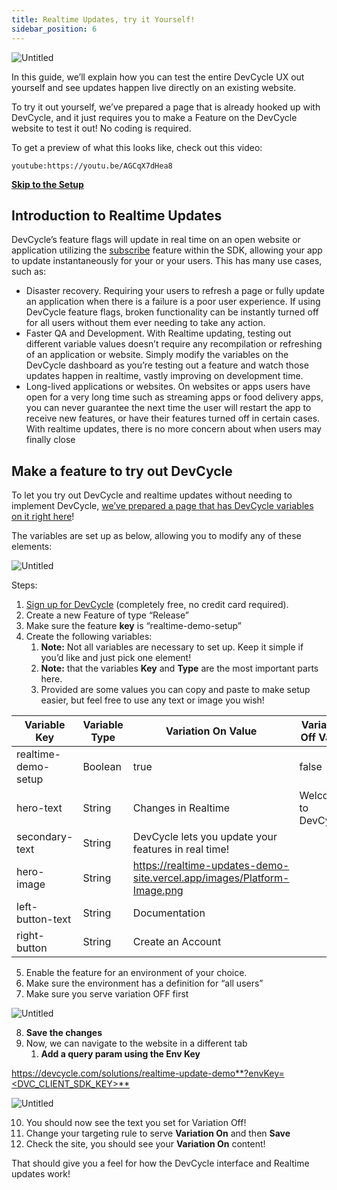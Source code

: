 ```yaml
---
title: Realtime Updates, try it Yourself!
sidebar_position: 6
---
```


![Untitled](/oct-2022-rtu-demo-5.png)

In this guide, we’ll explain how you can test the entire DevCycle UX out yourself and see updates happen live directly on an existing website.

To try it out yourself, we’ve prepared a page that is already hooked up with DevCycle, and it just requires you to make a Feature on the DevCycle website to test it out! No coding is required.

To get a preview of what this looks like, check out this video:

`youtube:https://youtu.be/AGCqX7dHea8`

**[Skip to the Setup](#make-a-feature-to-try-out-devcycle)**

## Introduction to Realtime Updates

DevCycle’s feature flags will update in real time on an open website or application utilizing the [subscribe](/sdk/client-side-sdks/javascript#subscribing-to-sdk-events) feature within the SDK, allowing your app to update instantaneously for your or your users. This has many use cases, such as:

- Disaster recovery. Requiring your users to refresh a page or fully update an application when there is a failure is a poor user experience. If using DevCycle feature flags, broken functionality can be instantly turned off for all users without them ever needing to take any action.
- Faster QA and Development. With Realtime updating, testing out different variable values doesn’t require any recompilation or refreshing of an application or website. Simply modify the variables on the DevCycle dashboard as you’re testing out a feature and watch those updates happen in realtime, vastly improving on development time.
- Long-lived applications or websites. On websites or apps users have open for a very long time such as streaming apps or food delivery apps, you can never guarantee the next time the user will restart the app to receive new features, or have their features turned off in certain cases. With realtime updates, there is no more concern about when users may finally close

## Make a feature to try out DevCycle

To let you try out DevCycle and realtime updates without needing to implement DevCycle, [we’ve prepared a page that has DevCycle variables on it right here](https://devcycle.com/solutions/realtime-update-demo)!

The variables are set up as below, allowing you to modify any of these elements:

![Untitled](/oct-2022-rtu-demo-1.png)

Steps:

1. [Sign up for DevCycle](https://app.devcycle.com/?isSignUp=true) (completely free, no credit card required).
2. Create a new Feature of type “Release”
3. Make sure the feature **key** is “realtime-demo-setup”
4. Create the following variables:
    1. **Note:** Not all variables are necessary to set up. Keep it simple if you’d like and just pick one element!
    2. **Note:** that the variables **Key** and **Type** are the most important parts here.
    3. Provided are some values you can copy and paste to make setup easier, but feel free to use any text or image you wish!

| Variable Key        | Variable Type | Variation On Value                                                      | Variation Off Value |
|---------------------|---------------|-------------------------------------------------------------------------|---------------------|
| realtime-demo-setup | Boolean       | true                                                                    | false               |
| hero-text           | String        | Changes in Realtime                                                     |Welcome to DevCycle! |
| secondary-text      | String        | DevCycle lets you update your features in real time!                    |                     |
| hero-image          | String        | https://realtime-updates-demo-site.vercel.app/images/Platform-Image.png |                     |
| left-button-text    | String        | Documentation                                                           |                     |
| right-button        | String        | Create an Account                                                       |                     |

5. Enable the feature for an environment of your choice.
6. Make sure the environment has a definition for “all users”
7. Make sure you serve variation OFF first

![Untitled](/oct-2022-rtu-demo-3.png)

8. **Save the changes**
9. Now, we can navigate to the website in a different tab
    1. **Add a query param using the Env Key**

[https://devcycle.com/solutions/realtime-update-demo**?envKey=<DVC_CLIENT_SDK_KEY>**](https://devcycle.com/solutions/realtime-update-demo?sdkKey=)

![Untitled](/oct-2022-rtu-demo-4.png)

10. You should now see the text you set for Variation Off!
11. Change your targeting rule to serve **Variation On** and then **Save**
12. Check the site, you should see your **Variation On** content!

That should give you a feel for how the DevCycle interface and Realtime updates work!
